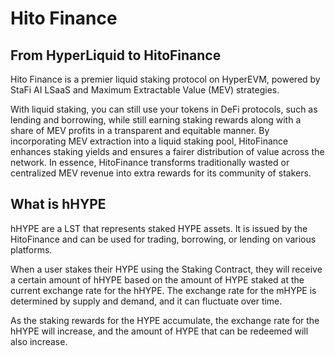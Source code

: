 # Hito Finance

## From HyperLiquid to HitoFinance

Hito Finance is a premier liquid staking protocol on HyperEVM, powered by StaFi AI LSaaS and Maximum Extractable Value (MEV) strategies.

With liquid staking, you can still use your tokens in DeFi protocols, such as lending and borrowing, while still earning staking rewards along with a share of MEV profits in a transparent and equitable manner. By incorporating MEV extraction into a liquid staking pool, HitoFinance enhances staking yields and ensures a fairer distribution of value across the network. In essence, HitoFinance transforms traditionally wasted or centralized MEV revenue into extra rewards for its community of stakers.

## What is hHYPE

hHYPE are a LST that represents staked HYPE assets. It is issued by the HitoFinance and can be used for trading, borrowing, or lending on various platforms.

When a user stakes their HYPE using the Staking Contract, they will receive a certain amount of hHYPE based on the amount of HYPE staked at the current exchange rate for the hHYPE. The exchange rate for the mHYPE is determined by supply and demand, and it can fluctuate over time.

As the staking rewards for the HYPE accumulate, the exchange rate for the hHYPE will increase, and the amount of HYPE that can be redeemed will also increase.

